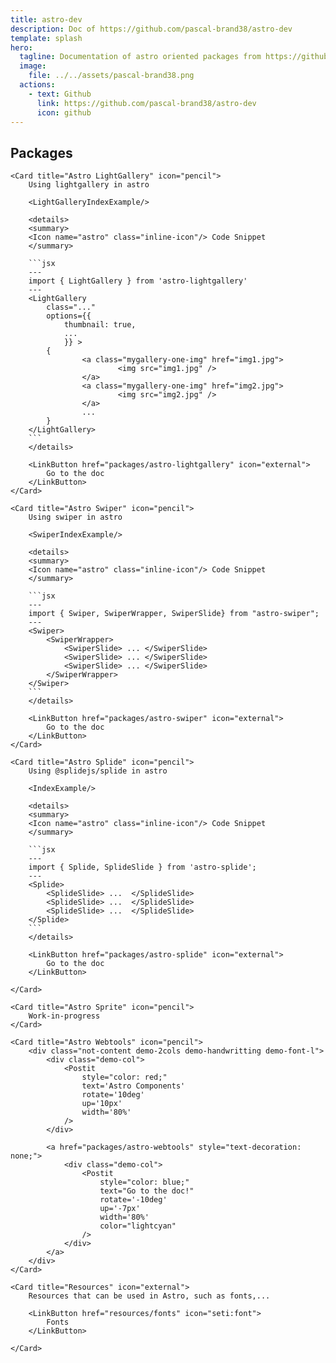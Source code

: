 ```yaml
---
title: astro-dev
description: Doc of https://github.com/pascal-brand38/astro-dev
template: splash
hero:
  tagline: Documentation of astro oriented packages from https://github.com/pascal-brand38/astro-dev
  image:
    file: ../../assets/pascal-brand38.png
  actions:
    - text: Github
      link: https://github.com/pascal-brand38/astro-dev
      icon: github
---
```



## Packages

<CardGrid stagger>

	<Card title="Astro LightGallery" icon="pencil">
		Using lightgallery in astro

		<LightGalleryIndexExample/>

		<details>
		<summary>
		<Icon name="astro" class="inline-icon"/> Code Snippet
		</summary>

		```jsx
		---
		import { LightGallery } from 'astro-lightgallery'
		---
		<LightGallery
			class="..."
			options={{
				thumbnail: true,
				...
				}} >
			{
					<a class="mygallery-one-img" href="img1.jpg">
							<img src="img1.jpg" />
					</a>
					<a class="mygallery-one-img" href="img2.jpg">
							<img src="img2.jpg" />
					</a>
					...
			}
		</LightGallery>
		```
		</details>

		<LinkButton href="packages/astro-lightgallery" icon="external">
			Go to the doc
		</LinkButton>
	</Card>

	<Card title="Astro Swiper" icon="pencil">
		Using swiper in astro

		<SwiperIndexExample/>

		<details>
		<summary>
		<Icon name="astro" class="inline-icon"/> Code Snippet
		</summary>

		```jsx
		---
		import { Swiper, SwiperWrapper, SwiperSlide} from "astro-swiper";
		---
		<Swiper>
			<SwiperWrapper>
				<SwiperSlide> ... </SwiperSlide>
				<SwiperSlide> ... </SwiperSlide>
				<SwiperSlide> ... </SwiperSlide>
			</SwiperWrapper>
		</Swiper>
		```
		</details>

		<LinkButton href="packages/astro-swiper" icon="external">
			Go to the doc
		</LinkButton>
	</Card>

	<Card title="Astro Splide" icon="pencil">
		Using @splidejs/splide in astro

		<IndexExample/>

		<details>
		<summary>
		<Icon name="astro" class="inline-icon"/> Code Snippet
		</summary>

		```jsx
		---
		import { Splide, SplideSlide } from 'astro-splide';
		---
		<Splide>
			<SplideSlide> ...  </SplideSlide>
			<SplideSlide> ...  </SplideSlide>
			<SplideSlide> ...  </SplideSlide>
		</Splide>
		```
		</details>

		<LinkButton href="packages/astro-splide" icon="external">
			Go to the doc
		</LinkButton>

	</Card>

	<Card title="Astro Sprite" icon="pencil">
		Work-in-progress
	</Card>

	<Card title="Astro Webtools" icon="pencil">
		<div class="not-content demo-2cols demo-handwritting demo-font-l">
			<div class="demo-col">
				<Postit
					style="color: red;"
					text='Astro Components'
					rotate='10deg'
					up='10px'
					width='80%'
				/>
			</div>

			<a href="packages/astro-webtools" style="text-decoration: none;">
				<div class="demo-col">
					<Postit
						style="color: blue;"
						text="Go to the doc!"
						rotate='-10deg'
						up='-7px'
						width='80%'
						color="lightcyan"
					/>
				</div>
			</a>
		</div>
	</Card>

	<Card title="Resources" icon="external">
		Resources that can be used in Astro, such as fonts,...

		<LinkButton href="resources/fonts" icon="seti:font">
			Fonts
		</LinkButton>

	</Card>

</CardGrid>
